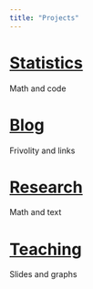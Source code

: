 ---
title: "Projects"
---

# [Statistics](statistics.html)

Math and code

# [Blog](http://abitenummi.blogspot.com/)

Frivolity and links

# [Research](research.html)

Math and text

# [Teaching](Teaching.html)

Slides and graphs
